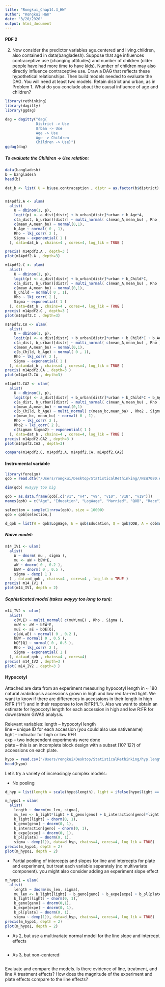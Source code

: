 ```yaml
---
title: "Rongkui_Chap14.3_HW"
author: "Rongkui Han"
date: "3/20/2020"
output: html_document
---
```


#### PDF 2      

2. Now consider the predictor variables age.centered and living.children, also contained in data(bangladesh). Suppose that age influences contraceptive use (changing attitudes) and number of children (older people have had more time
to have kids). Number of children may also directly influence contraceptive use. Draw a DAG that reflects these hypothetical relationships. Then build models needed to evaluate the DAG. You will need at least two models. Retain district and urban, as in Problem 1. What do you conclude about the causal influence of age and children?     

```r
library(rethinking)
library(dagitty)
library(ggdag)
```

```r
dag = dagitty("dag{ 
              District -> Use 
              Urban -> Use
              Age -> Use
              Age -> Children
              Children -> Use}")
ggdag(dag)
```

##### To evaluate the Children -> Use relation:   

```r
data(bangladesh)
b = bangladesh
head(b)

dat_b <- list( U = b$use.contraception , distr = as.factor(b$district), urban = b$urban , A = b$age.centered, C = b$living.children)


m14pdf2.A <- ulam(
  alist(
    U ~ dbinom(1, p),
    logit(p) <- a_dist[distr] + b_urban[distr]*urban + b_Age*A,
    c(a_dist, b_urban)[distr] ~ multi_normal( c(mean_A,mean_bu) , Rho , Sigma ),
    c(mean_A,mean_bu) ~ normal(0,1),
    b_Age ~ normal( 0 , 1),
    Rho ~ lkj_corr( 2 ),
    Sigma ~ exponential( 1 )
  ), data=dat_b , chains=4 , cores=4, log_lik = TRUE )

precis( m14pdf2.A , depth=3 )
plot(m14pdf2.A , depth=3)

```

```r
m14pdf2.C <- ulam(
  alist(
    U ~ dbinom(1, p),
    logit(p) <- a_dist[distr] + b_urban[distr]*urban + b_Child*C,
    c(a_dist, b_urban)[distr] ~ multi_normal( c(mean_A,mean_bu) , Rho , Sigma ),
    c(mean_A,mean_bu) ~ normal(0,1),
    b_Child ~ normal( 0 , 1),
    Rho ~ lkj_corr( 2 ),
    Sigma ~ exponential( 1 )
  ), data=dat_b , chains=4 , cores=4, log_lik = TRUE )
precis( m14pdf2.C , depth=3 )
plot(m14pdf2.C , depth=3)
```

```r
m14pdf2.CA <- ulam(
  alist(
    U ~ dbinom(1, p),
    logit(p) <- a_dist[distr] + b_urban[distr]*urban + b_Child*C + b_Age*A ,
    c(a_dist, b_urban)[distr] ~ multi_normal( c(mean_A,mean_bu) , Rho , Sigma ),
    c(mean_A,mean_bu) ~ normal(0,1),
    c(b_Child, b_Age) ~ normal( 0 , 1),
    Rho ~ lkj_corr( 2 ),
    Sigma ~ exponential( 1 )
  ), data=dat_b , chains=4 , cores=4, log_lik = TRUE )
precis( m14pdf2.CA , depth=3 )
plot(m14pdf2.CA , depth=3)
```

```r
m14pdf2.CA2 <- ulam(
  alist(
    U ~ dbinom(1, p),
    logit(p) <- a_dist[distr] + b_urban[distr]*urban + b_Child*C + b_Age*A ,
    c(a_dist, b_urban)[distr] ~ multi_normal( c(mean_A,mean_bu) , Rho , Sigma ),
    c(mean_A,mean_bu) ~ normal(0,1)
    c(b_Child, b_Age) ~ multi_normal( c(mean_bc,mean_ba) , Rho2 , Sigma2 ),
    c(mean_bc, mean_bu) ~ normal( 0 , 1),
    Rho ~ lkj_corr( 2 ),
    Rho2 ~ lkj_corr( 2 ),
    c(Sigmam Sigma2) ~ exponential( 1 )
  ), data=dat_b , chains=4 , cores=4, log_lik = TRUE )
precis( m14pdf2.CA2 , depth=3 )
plot(m14pdf2.CA2 , depth=3)
```

```r
compare(m14pdf2.C, m14pdf2.A, m14pdf2.CA, m14pdf2.CA2)
```


#### Instrumental variable

```r
library(foreign)
qob = read.dta("/Users/rongkui/Desktop/StatisticalRethinking//NEW7080.dta")

dim(qob) #wayyy too big

qob = as.data.frame(qob[,c("v1", "v4", "v9", "v10", "v18", "v19")])
names(qob) = c("Age", "Education", "LogWage", "Married", "QOB", "Race")

selection = sample(1:nrow(qob), size = 10000)
qob = qob[selection,]

d_qob = list(W = qob$LogWage, E = qob$Education, Q = qob$QOB, A = qob$Age, M = qob$Married, R = qob$Race)
```

##### Naive model:  
```r
m14_IV1 <- ulam( 
  alist(
    W ~ dnorm( mu , sigma ),
    mu <- aW + bEW*E,
    aW ~ dnorm( 0 , 0.2 ),
    bEW ~ dnorm( 0 , 0.5 ),
    sigma ~ dexp( 1 )
  ) , data=d_qob , chains=4 , cores=4 , log_lik = TRUE )
precis( m14_IV1 )
plot(m14_IV1, depth = 2)
```

##### Sophisticated model (takes wayyy too long to run): 
```r
m14_IV2 <- ulam(
  alist(
    c(W,E) ~ multi_normal( c(muW,muE) , Rho , Sigma ),
    muW <- aW + bEW*E,
    muE <- aE + bQE[Q],
    c(aW,aE) ~ normal( 0 , 0.2 ),
    bEW ~ normal( 0 , 0.5 ),
    bQE[Q] ~ normal( 0 , 0.5 ),
    Rho ~ lkj_corr( 2 ),
    Sigma ~ exponential( 1 )
  ), data=d_qob , chains=4 , cores=4)
precis( m14_IV2 , depth=3 )
plot( m14_IV2 , depth=3 )
```

#### Hypocotyl      
Attached are data from an experiment measuring hypocotyl length in ~ 180 natural arabidopsis accessions grown in high and low red:far-red light.  We want to know if there are differences in accessions in their length in high R:FR ("H") and in their response to low R:FR("L").  Also we want to obtain an estimate for hypocotyl length for each accession in high and low R:FR for downstream GWAS analysis.      

Relevant variables:
length -- hypocotyl length       
line -- unique ID for each accession (you could also use nativename)        
light -- indicator for high or low RFR           
exp -- two independent experiments were done        
plate -- this is an incomplete block design with a subset (10? 12?) of accessions on each plate.      

```r
hypo = read.csv("/Users/rongkui/Desktop/StatisticalRethinking/hyp.lengths.both.experiments.labels.csv")
head(hypo)
```


Let's try a variety of increasingly complex models:      

-  No pooling          
```r
d_hyp = list(length = scale(hypo$length), light = ifelse(hypo$light == 'H', 0, 1), geno = as.factor(hypo$line), expe = as.factor(hypo$exp), plate = as.factor(hypo$plate))

m_hypo1 = ulam(
  alist(
    length ~ dnorm(mu_len, sigma),
    mu_len <- b_light*light + b_geno[geno] + b_interaction[geno]*light + b_expe[expe] + b_pl[plate],
    b_light[light] ~ dnorm(0, 1), 
    b_geno[geno] ~ dnorm(0, 1),
    b_interaction[geno] ~ dnorm(0, 1),
    b_expe[expe] ~ dnorm(0, 1),
    b_pl[plate] ~ dnorm(0, 1),
    sigma ~ dexp(1)), data=d_hyp, chains=4, cores=4, log_lik = TRUE)
precis(m_hypo1, depth = 2)
plot(m_hypo1, depth = 2)
```

-  Partial pooling of intercepts and slopes for line and intercepts for plate and experiment, but treat each variable separately (no multivariate component).  you might also consider adding an experiment slope effect          
```r
m_hypo1 = ulam(
  alist(
    length ~ dnorm(mu_len, sigma),
    mu_len <- b_light[light] + b_geno[geno] + b_expe[expe] + b_pl[plate],
    b_light[light] ~ dnorm(0, 1), 
    b_geno[geno] ~ dnorm(0,1),
    b_expe[expe] ~ dnorm(0, 1),
    b_pl[plate] ~ dnorm(0, 1),
    sigma ~ dexp(1)), data=d_hyp, chains=4, cores=4, log_lik = TRUE)
precis(m_hypo1, depth = 2)
plot(m_hypo1, depth = 2)
```

- As 2, but use a multivariate normal model for the line slope and intercept effects      
```r

```

- As 3, but non-centered      
```r

```


Evaluate and compare the models.  Is there evidence of line, treatment, and line X treatment effects?  How does the magnitude of the experiment and plate effects compare to the line effects?      
```r

```


